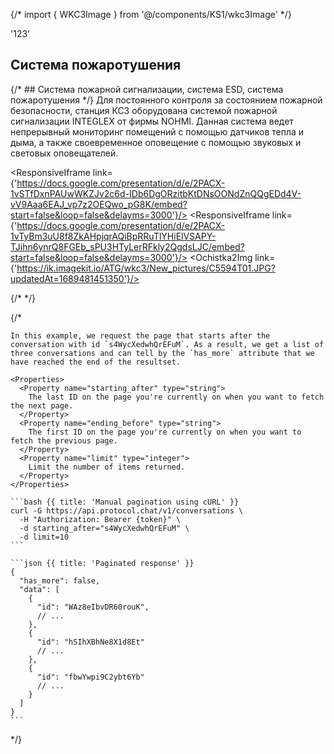 {/* import { WKC3Image } from '@/components/KS1/wkc3Image' */}


  '123'

## Система пожаротушения
{/* ## Система пожарной сигнализации, система ESD, система пожаротушения   */}
Для постоянного контроля за состоянием пожарной безопасности, станция КС3 оборудована системой пожарной сигнализации INTEGLEX от фирмы NOHMI. Данная система ведет непрерывный мониторинг помещений с помощью датчиков тепла и дыма, а также своевременное оповещение с помощью звуковых и световых оповещателей. 

<ResponsiveIframe link={'https://docs.google.com/presentation/d/e/2PACX-1vSTfDxnPAUwWKZJv2c6d-IDb6DgORzitbKtDNsOONdZnQQgEDd4V-vV9Aaa6EAJ_vp7z2OEQwo_pG8K/embed?start=false&loop=false&delayms=3000'}/>
<ResponsiveIframe link={'https://docs.google.com/presentation/d/e/2PACX-1vTyBm3uU8f8ZkAHpjqrAQiBpRRuTlYHiElVSAPY-TJihn6ynrQ8FGEb_sPU3HTyLerRFkly2QgdsLJC/embed?start=false&loop=false&delayms=3000'}/>
<Ochistka2Img link={'https://ik.imagekit.io/ATG/wkc3/New_pictures/C5594T01.JPG?updatedAt=1689481451350'}/>


{/* 
<Guides3/> */}

{/* <Row>
  <Col>

    In this example, we request the page that starts after the conversation with id `s4WycXedwhQrEFuM`. As a result, we get a list of three conversations and can tell by the `has_more` attribute that we have reached the end of the resultset.

    <Properties>
      <Property name="starting_after" type="string">
        The last ID on the page you're currently on when you want to fetch the next page.
      </Property>
      <Property name="ending_before" type="string">
        The first ID on the page you're currently on when you want to fetch the previous page.
      </Property>
      <Property name="limit" type="integer">
        Limit the number of items returned.
      </Property>
    </Properties>

  </Col>
  <Col>

    ```bash {{ title: 'Manual pagination using cURL' }}
    curl -G https://api.protocol.chat/v1/conversations \
      -H "Authorization: Bearer {token}" \
      -d starting_after="s4WycXedwhQrEFuM" \
      -d limit=10
    ```

    ```json {{ title: 'Paginated response' }}
    {
      "has_more": false,
      "data": [
        {
          "id": "WAz8eIbvDR60rouK",
          // ...
        },
        {
          "id": "hSIhXBhNe8X1d8Et"
          // ...
        },
        {
          "id": "fbwYwpi9C2ybt6Yb"
          // ...
        }
      ]
    }
    ```

  </Col>
</Row> */}
